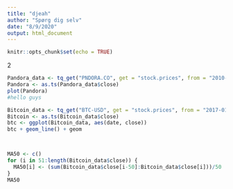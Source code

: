 ```yaml
---
title: "djeah"
author: "Spørg dig selv"
date: "8/9/2020"
output: html_document
---
```


```r
knitr::opts_chunk$set(echo = TRUE)
```
2
```r
Pandora_data <- tq_get("PNDORA.CO", get = "stock.prices", from = "2010-01-01", to = "2020-09-08")
Pandora <- as.ts(Pandora_data$close)
plot(Pandora)
#hello guys

Bitcoin_data <- tq_get("BTC-USD", get = "stock.prices", from = "2017-01-01", to = "2018-09-08")
Bitcoin <- as.ts(Bitcoin_data$close)
btc <- ggplot(Bitcoin_data, aes(date, close))
btc + geom_line() + geom



MA50 <- c()
for (i in 51:length(Bitcoin_data$close)) {
  MA50[i] <- (sum(Bitcoin_data$close[i-50]:Bitcoin_data$close[i]))/50
}
MA50
```
